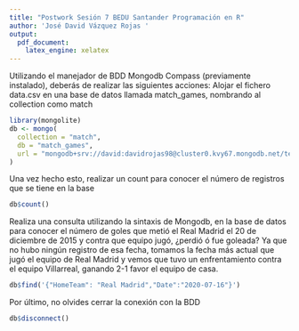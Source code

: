 ```yaml
---
title: "Postwork Sesión 7 BEDU Santander Programación en R"
author: 'José David Vázquez Rojas '
output:
  pdf_document:
    latex_engine: xelatex
---
```

Utilizando el manejador de BDD Mongodb Compass (previamente instalado), deberás de realizar las siguientes acciones:
Alojar el fichero data.csv en una base de datos llamada match_games, nombrando al collection como match
```r
library(mongolite)
db <- mongo(
  collection = "match",
  db = "match_games",
  url = "mongodb+srv://david:davidrojas98@cluster0.kvy67.mongodb.net/test?authSource=admin&replicaSet=atlas-cil4pt-shard-0&readPreference=primary&appname=MongoDB%20Compass&ssl=true"
)
```

Una vez hecho esto, realizar un count para conocer el número de registros que se tiene en la base

```r
db$count()  
```

Realiza una consulta utilizando la sintaxis de Mongodb, en la base de datos para conocer el número de goles que metió el Real Madrid el 20 de diciembre de 2015 y contra que equipo jugó, ¿perdió ó fue goleada?
Ya que no hubo ningún registro de esa fecha, tomamos la fecha más actual que jugó el equipo de Real Madrid y vemos que tuvo un enfrentamiento contra el equipo Villarreal, ganando 2-1 favor el equipo de casa.
```r
db$find('{"HomeTeam": "Real Madrid","Date":"2020-07-16"}')

```

Por último, no olvides cerrar la conexión con la BDD
```r
db$disconnect()
```



